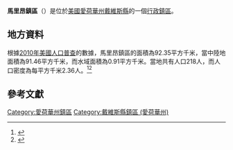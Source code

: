 {{noteTA
|G1=USState
|G2=地名
|G3=Unit
}}
{{Infobox settlement
|official_name            = 馬里昂鎮區
|native_name = Marion Township
|settlement_type          = [[行政鎮區|行政鎮區]]
|image_skyline            = 
|imagesize                = 
|image_map                = Map highlighting Marion Township, Davis County, Iowa.svg
|mapsize                  = 250px
|pushpin_map  =USA Iowa
|pushpin_label = 馬里昂鎮區
|pushpin_label_position   = top
|pushpin_map_caption      = 馬里昂鎮區在愛荷華州的位置
|subdivision_type         = [[世界政區索引|國家]]
|subdivision_type1        = [[美国州份|州份]]
|subdivision_type2        = [[愛荷華州行政区划|縣]]
|subdivision_name         = [[美国|美国]]
|subdivision_name1        = [[愛荷華州|愛荷華州]]
|subdivision_name2        = [[戴維斯縣_(愛荷華州)|戴維斯縣]]
|elevation_ft             = 906
|elevation_m              = 276
|timezone                 = [[北美中部時區|北美中部時區]]
|area_total_km2           = 92.35
|area_land_km2            = 91.46
|area_water_km2           = 0.91
|area_total_sq_mi         = 
|area_land_sq_mi          = 
|area_water_sq_mi         = 
|population_as_of         = [[2010年美國人口普查|2010]]
|population_footnotes     = 
|population_total         = 218
|population_density_km2   = auto
|population_density_sq_mi = auto
|utc_offset               = -6
|coordinates              = {{coord|40|51|11|N|92|35|01|W|type:city_region:US-AL_source:GNS-enwiki|display=inline,title}}
| coor_pinpoint           = 
| coordinates_footnotes   = 
|timezone_DST             = CDT
|utc_offset_DST           = -5
|postal_code_type         = [[美國郵區編號|郵區編號]]
|postal_code              = 
|area_code                = {{link-en|电话区号641|Area code 641|641}}
|blank_name = [[地名信息系统|GNIS ID]]
|blank_info = 468350
}}
'''馬里昂鎮區'''（{{lang-en|Marion Township}}）是位於[[美國|美國]][[愛荷華州|愛荷華州]][[戴維斯縣_(愛荷華州)|戴維斯縣]]的一個[[行政鎮區|行政鎮區]]。

== 地方資料 ==
根據[[2010年美國人口普查|2010年美國人口普查]]的數據，馬里昂鎮區的面積為92.35平方千米，當中陸地面積為91.46平方千米，而水域面積為0.91平方千米。當地共有人口218人，而人口密度為每平方千米2.36人。<ref name="GR8">{{cite web|url=http://factfinder2.census.gov|publisher=[[美国人口调查局|美国人口调查局]]|accessdate=2011-05-14|title=American FactFinder|archive-date=2013-09-11|archive-url=https://web.archive.org/web/20130911234518/http://factfinder2.census.gov/|dead-url=no}}</ref><ref>{{cite web|url=https://www.citypopulation.de/en/usa/iowa/admin/|title=USA: Iowa (Counties and Townships) - City Population}}</ref>

== 參考文獻 ==
{{reflist}}

{{戴維斯縣 (愛荷華州)}}

{{DEFAULTSORT:Marion Township}}
[[Category:愛荷華州鎮區|Category:愛荷華州鎮區]]
[[Category:戴維斯縣鎮區_(愛荷華州)|Category:戴維斯縣鎮區 (愛荷華州)]]

{{Iowa-geo-stub}}
